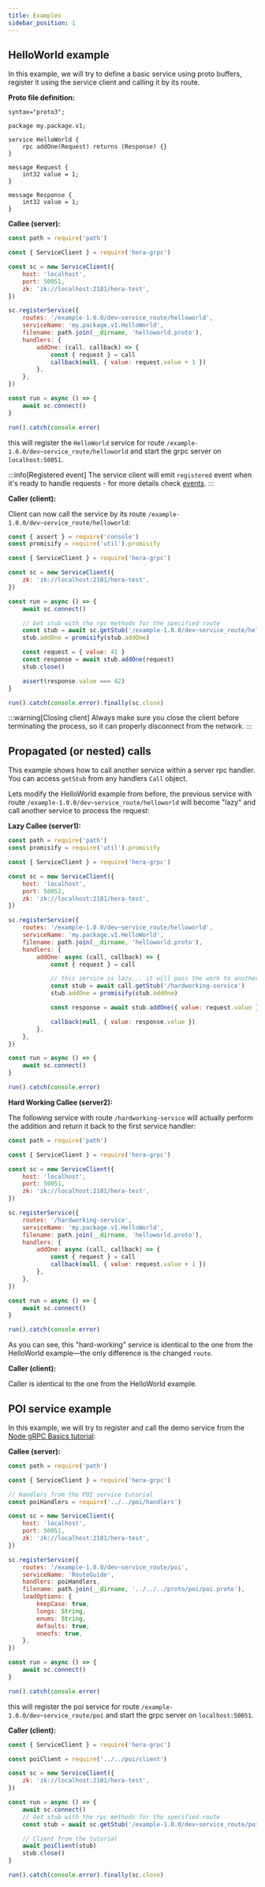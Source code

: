 ```yaml
---
title: Examples
sidebar_position: 1
---
```


## HelloWorld example

In this example, we will try to define a basic service using proto buffers, register it using the service client and calling it by its route.

**Proto file definition:**

```proto3 title="helloworld.proto"
syntax="proto3";

package my.package.v1;

service HelloWorld {
	rpc addOne(Request) returns (Response) {}
}

message Request {
	int32 value = 1;
}

message Response {
	int32 value = 1;
}
```

**Callee (server):**

```js title="callee.js"
const path = require('path')

const { ServiceClient } = require('hera-grpc')

const sc = new ServiceClient({
	host: 'localhost',
	port: 50051,
	zk: 'zk://localhost:2181/hera-test',
})

sc.registerService({
	routes: '/example-1.0.0/dev~service_route/helloworld',
	serviceName: 'my.package.v1.HelloWorld',
	filename: path.join(__dirname, 'helloworld.proto'),
	handlers: {
		addOne: (call, callback) => {
			const { request } = call
			callback(null, { value: request.value + 1 })
		},
	},
})

const run = async () => {
	await sc.connect()
}

run().catch(console.error)
```

this will register the `HelloWorld` service for route `/example-1.0.0/dev~service_route/helloworld` and start the grpc server on `localhost:50051`.

:::info[Registered event]
The service client will emit `registered` event when it's ready to handle requests - for more details check [events](./events).
:::

**Caller (client):**

Client can now call the service by its route `/example-1.0.0/dev~service_route/helloworld`:

```js title="caller.js"
const { assert } = require('console')
const promisify = require('util').promisify

const { ServiceClient } = require('hera-grpc')

const sc = new ServiceClient({
	zk: 'zk://localhost:2181/hera-test',
})

const run = async () => {
	await sc.connect()

	// Get stub with the rpc methods for the specified route
	const stub = await sc.getStub('/example-1.0.0/dev~service_route/helloworld')
	stub.addOne = promisify(stub.addOne)

	const request = { value: 41 }
	const response = await stub.addOne(request)
	stub.close()

	assert(response.value === 42)
}

run().catch(console.error).finally(sc.close)
```

:::warning[Closing client]
Always make sure you close the client before terminating the process, so it can properly disconnect from the network.
:::


## Propagated (or nested) calls

This example shows how to call another service within a server rpc handler. You can access `getStub` from any handlers `Call` object.

Lets modify the HelloWorld example from before, the previous service with route `/example-1.0.0/dev~service_route/helloworld` will become "lazy" and call another service to process the request:

**Lazy Callee (server1):**

```js title="callee-lazy.js"
const path = require('path')
const promisify = require('util').promisify

const { ServiceClient } = require('hera-grpc')

const sc = new ServiceClient({
	host: 'localhost',
	port: 50052,
	zk: 'zk://localhost:2181/hera-test',
})

sc.registerService({
	routes: '/example-1.0.0/dev~service_route/helloworld',
	serviceName: 'my.package.v1.HelloWorld',
	filename: path.join(__dirname, 'helloworld.proto'),
	handlers: {
		addOne: async (call, callback) => {
			const { request } = call

			// this service is lazy... it will pass the work to another one!
			const stub = await call.getStub('/hardworking-service')
			stub.addOne = promisify(stub.addOne)

			const response = await stub.addOne({ value: request.value })

			callback(null, { value: response.value })
		},
	},
})

const run = async () => {
	await sc.connect()
}

run().catch(console.error)
```

**Hard Working Callee (server2):**

The following service with route `/hardworking-service`  will actually perform the addition and return it back to the first service handler:

```js title="callee-worker.js"
const path = require('path')

const { ServiceClient } = require('hera-grpc')

const sc = new ServiceClient({
	host: 'localhost',
	port: 50051,
	zk: 'zk://localhost:2181/hera-test',
})

sc.registerService({
	routes: '/hardworking-service',
	serviceName: 'my.package.v1.HelloWorld',
	filename: path.join(__dirname, 'helloworld.proto'),
	handlers: {
		addOne: async (call, callback) => {
			const { request } = call
			callback(null, { value: request.value + 1 })
		},
	},
})

const run = async () => {
	await sc.connect()
}

run().catch(console.error)
```

As you can see, this "hard-working" service is identical to the one from the HelloWorld example—the only difference is the changed `route`.

**Caller (client):**

Caller is identical to the one from the HelloWorld example.


## POI service example

In this example, we will try to register and call the demo service from the [Node gRPC Basics tutorial](https://grpc.io/docs/languages/node/basics/):

**Callee (server):**

```js title="callee.js"
const path = require('path')

const { ServiceClient } = require('hera-grpc')

// Handlers from the POI service tutorial
const poiHandlers = require('../../poi/handlers')

const sc = new ServiceClient({
	host: 'localhost',
	port: 50051,
	zk: 'zk://localhost:2181/hera-test',
})

sc.registerService({
	routes: '/example-1.0.0/dev~service_route/poi',
	serviceName: 'RouteGuide',
	handlers: poiHandlers,
	filename: path.join(__dirname, '../../../proto/poi/poi.proto'),
	loadOptions: {
		keepCase: true,
		longs: String,
		enums: String,
		defaults: true,
		oneofs: true,
	},
})

const run = async () => {
	await sc.connect()
}

run().catch(console.error)
```

this will register the poi service for route `/example-1.0.0/dev~service_route/poi` and start the grpc server on `localhost:50051`.

**Caller (client):**

```js title="caller.js"
const { ServiceClient } = require('hera-grpc')

const poiClient = require('../../poi/client')

const sc = new ServiceClient({
	zk: 'zk://localhost:2181/hera-test',
})

const run = async () => {
	await sc.connect()
	// Get stub with the rpc methods for the specified route
	const stub = await sc.getStub('/example-1.0.0/dev~service_route/poi')

	// Client from the tutorial
	await poiClient(stub)
	stub.close()
}

run().catch(console.error).finally(sc.close)
```


